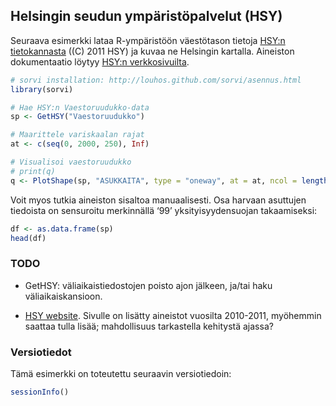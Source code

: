 ## Helsingin seudun ympäristöpalvelut (HSY)

Seuraava esimerkki lataa R-ympäristöön väestötason tietoja [HSY:n tietokannasta](http://www.hsy.fi/seututieto/kaupunki/paikkatiedot/Sivut/Avoindata.aspx) ((C) 2011 HSY) ja kuvaa ne Helsingin kartalla. Aineiston dokumentaatio löytyy [HSY:n verkkosivuilta](http://www.hsy.fi/seututieto/Documents/Paikkatiedot/Tietokuvaukset_kaikki.pdf).

```r
# sorvi installation: http://louhos.github.com/sorvi/asennus.html
library(sorvi)

# Hae HSY:n Vaestoruudukko-data
sp <- GetHSY("Vaestoruudukko")  

# Maarittele variskaalan rajat      
at <- c(seq(0, 2000, 250), Inf) 

# Visualisoi vaestoruudukko
# print(q)
q <- PlotShape(sp, "ASUKKAITA", type = "oneway", at = at, ncol = length(at)) 
```

Voit myos tutkia aineiston sisaltoa manuaalisesti. Osa harvaan asuttujen tiedoista on sensuroitu merkinnällä '99' yksityisyydensuojan takaamiseksi:

```r
df <- as.data.frame(sp)   
head(df)
```


### TODO

* GetHSY: väliaikaistiedostojen poisto ajon jälkeen, ja/tai haku väliaikaiskansioon.

* [HSY website](http://www.hsy.fi/seututieto/kaupunki/paikkatiedot/Sivut/Avoindata.aspx). Sivulle on lisätty aineistot vuosilta 2010-2011, myöhemmin saattaa tulla lisää; mahdollisuus tarkastella kehitystä ajassa?

### Versiotiedot

Tämä esimerkki on toteutettu seuraavin versiotiedoin:
 
```r
sessionInfo()
```


